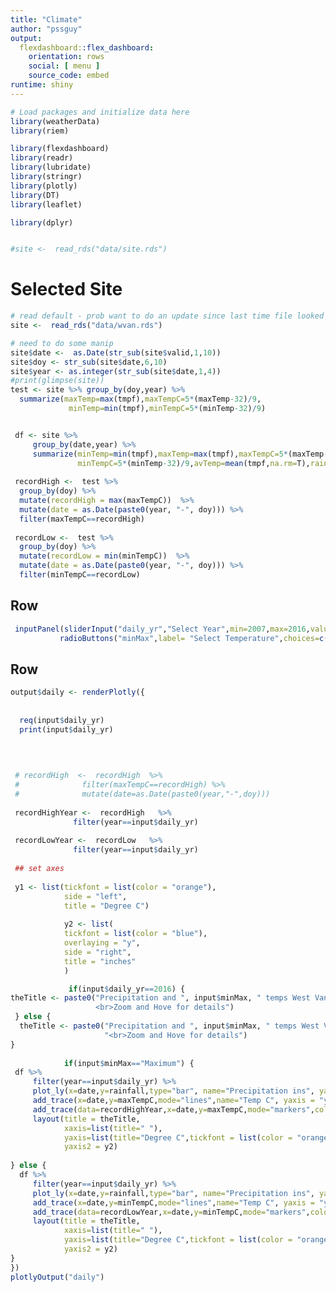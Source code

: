 ```yaml
---
title: "Climate"
author: "pssguy"
output: 
  flexdashboard::flex_dashboard:
    orientation: rows
    social: [ menu ]
    source_code: embed
runtime: shiny
---
```


<!-- Learn more about flexdashboard at https://rstudio.github.io/flexdashboard -->
<!-- Problem is time taken to download info -->

```r
# Load packages and initialize data here
library(weatherData)
library(riem)

library(flexdashboard)
library(readr)
library(lubridate)
library(stringr)
library(plotly)
library(DT)
library(leaflet)

library(dplyr)


#site <-  read_rds("data/site.rds")
```
Selected Site
=====================================

```r

# read default - prob want to do an update since last time file looked at
site <-  read_rds("data/wvan.rds")

# need to do some manip
site$date <-  as.Date(str_sub(site$valid,1,10))
site$doy <- str_sub(site$date,6,10)
site$year <- as.integer(str_sub(site$date,1,4))
#print(glimpse(site))
test <- site %>% group_by(doy,year) %>%       
  summarize(maxTemp=max(tmpf),maxTempC=5*(maxTemp-32)/9,
             minTemp=min(tmpf),minTempC=5*(minTemp-32)/9)


 df <- site %>% 
     group_by(date,year) %>% 
     summarize(minTemp=min(tmpf),maxTemp=max(tmpf),maxTempC=5*(maxTemp-32)/9,
               minTempC=5*(minTemp-32)/9,avTemp=mean(tmpf,na.rm=T),rainfall=sum(p01i,na.rm=T))   
 
 recordHigh <-  test %>%
  group_by(doy) %>%
  mutate(recordHigh = max(maxTempC))  %>%
  mutate(date = as.Date(paste0(year, "-", doy))) %>% 
  filter(maxTempC==recordHigh)
 
 recordLow <-  test %>%
  group_by(doy) %>%
  mutate(recordLow = min(minTempC))  %>%
  mutate(date = as.Date(paste0(year, "-", doy))) %>% 
  filter(minTempC==recordLow)

```


Row {data-height=110}
-----------------------------------------------------------------------

```r
 inputPanel(sliderInput("daily_yr","Select Year",min=2007,max=2016,value=2016, sep=""),
           radioButtons("minMax",label= "Select Temperature",choices=c("Minimum","Maximum"),inline = TRUE))
```

Row 
-----------------------------------------------------------------------

```r

output$daily <- renderPlotly({
  
  
  req(input$daily_yr)
  print(input$daily_yr)
  

 
 
 # recordHigh  <-  recordHigh  %>% 
 #              filter(maxTempC==recordHigh) %>% 
 #              mutate(date=as.Date(paste0(year,"-",doy)))
 
 recordHighYear <-  recordHigh   %>% 
              filter(year==input$daily_yr)
 
 recordLowYear <-  recordLow   %>% 
              filter(year==input$daily_yr)
 
 ## set axes
 
 y1 <- list(tickfont = list(color = "orange"),
            side = "left",
            title = "Degree C")
            
            y2 <- list(
            tickfont = list(color = "blue"),
            overlaying = "y",
            side = "right",
            title = "inches"
            )

             if(input$daily_yr==2016) {
theTitle <- paste0("Precipitation and ", input$minMax, " temps West Vancouver ",input$daily_yr," to date
                   <br>Zoom and Hove for details")
 } else {
  theTitle <- paste0("Precipitation and ", input$minMax, " temps West Vancouver ",input$daily_yr,
                     "<br>Zoom and Hove for details")
}
 
            if(input$minMax=="Maximum") {
 df %>% 
     filter(year==input$daily_yr) %>% 
     plot_ly(x=date,y=rainfall,type="bar", name="Precipitation ins", yaxis = "y2")   %>% 
     add_trace(x=date,y=maxTempC,mode="lines",name="Temp C", yaxis = "y1") %>%
     add_trace(data=recordHighYear,x=date,y=maxTempC,mode="markers",colors="Set1",marker=list(color="red"), name= "Record last decade") %>% 
     layout(title = theTitle,
            xaxis=list(title=" "),
            yaxis=list(title="Degree C",tickfont = list(color = "orange")),
            yaxis2 = y2)      
   
} else {
  df %>% 
     filter(year==input$daily_yr) %>% 
     plot_ly(x=date,y=rainfall,type="bar", name="Precipitation ins", yaxis = "y2")   %>% 
     add_trace(x=date,y=minTempC,mode="lines",name="Temp C", yaxis = "y1") %>%
     add_trace(data=recordLowYear,x=date,y=minTempC,mode="markers",colors="Set1",marker=list(color="green"), name= "Record last decade") %>% 
     layout(title = theTitle,
            xaxis=list(title=" "),
            yaxis=list(title="Degree C",tickfont = list(color = "orange")),
            yaxis2 = y2)  
}
})
plotlyOutput("daily")
```
